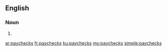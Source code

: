 ==English==

===Noun===
{{head|en|plural}}

# {{plural of|paycheck|lang=en|nocat=1}}

[[ar:paychecks]]
[[fr:paychecks]]
[[ku:paychecks]]
[[my:paychecks]]
[[simple:paychecks]]